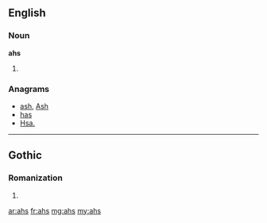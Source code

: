 ==English==

===Noun===
'''ahs'''
# {{plural of|ah}}

===Anagrams===
* [[ash#English|ash]], [[Ash#English|Ash]]
* [[has#English|has]]
* [[Hsa.#English|Hsa.]]

----

==Gothic==

===Romanization===
{{got-rom}}

# {{got-romanization of|𐌰𐌷𐍃}}

[[ar:ahs]]
[[fr:ahs]]
[[mg:ahs]]
[[my:ahs]]